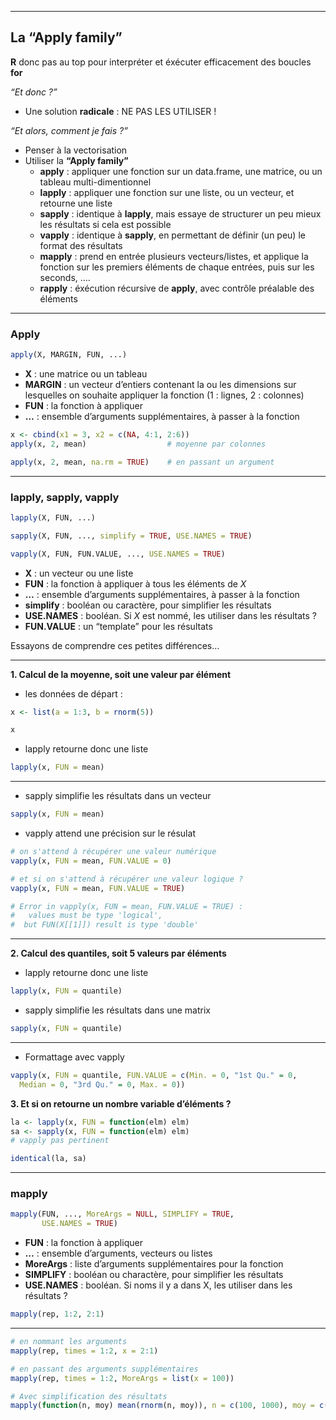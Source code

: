 
----

## La "Apply family"

__R__ donc pas au top pour interpréter et éxécuter efficacement des boucles __for__

_"Et donc ?"_

* Une solution __radicale__ : NE PAS LES UTILISER !

_"Et alors, comment je fais ?"_

* Penser à la vectorisation
* Utiliser la __"Apply family"__
    + __apply__ : appliquer une fonction sur un data.frame, une matrice, ou un tableau multi-dimentionnel
    + __lapply__ : appliquer une fonction sur une liste, ou un vecteur, et retourne une liste
    + __sapply__ : identique à __lapply__, mais essaye de structurer un peu mieux les résultats si cela est possible
    + __vapply__ : identique à __sapply__, en permettant de définir (un peu) le format des résultats
    + __mapply__ : prend en entrée plusieurs vecteurs/listes, et applique la fonction sur les premiers éléments de chaque entrées, puis sur les seconds, ....
    + __rapply__ : éxécution récursive de __apply__, avec contrôle préalable des éléments
    
----

### Apply

```r
apply(X, MARGIN, FUN, ...)
````

* __X__ : une matrice ou un tableau
* __MARGIN__  : un vecteur d'entiers contenant la ou les dimensions sur lesquelles on souhaite appliquer la fonction (1 : lignes, 2 : colonnes)
* __FUN__ : la fonction à appliquer
* __...__ : ensemble d'arguments supplémentaires, à passer à la fonction

```r
x <- cbind(x1 = 3, x2 = c(NA, 4:1, 2:6))
apply(x, 2, mean)                  # moyenne par colonnes

apply(x, 2, mean, na.rm = TRUE)    # en passant un argument
````

    
----

### lapply, sapply, vapply

```r
lapply(X, FUN, ...)

sapply(X, FUN, ..., simplify = TRUE, USE.NAMES = TRUE)

vapply(X, FUN, FUN.VALUE, ..., USE.NAMES = TRUE)
````

* __X__ : un vecteur ou une liste
* __FUN__ : la fonction à appliquer à tous les éléments de _X_
* __...__ : ensemble d'arguments supplémentaires, à passer à la fonction
* __simplify__ :	booléan ou caractère, pour simplifier les résultats
* __USE.NAMES__ :	booléan. Si _X_ est nommé, les utiliser dans les résultats ?
* __FUN.VALUE__ : un "template" pour les résultats

Essayons de comprendre ces petites différences...

----

__1. Calcul de la moyenne, soit une valeur par élément__

* les données de départ :
```r
x <- list(a = 1:3, b = rnorm(5))
````

```r
x
````

* lapply retourne donc une liste 
```r
lapply(x, FUN = mean)
````


----

* sapply simplifie les résultats dans un vecteur
```r
sapply(x, FUN = mean)
````

* vapply attend une précision sur le résulat
    
```r
# on s'attend à récupérer une valeur numérique
vapply(x, FUN = mean, FUN.VALUE = 0)
````

```r
# et si on s'attend à récupérer une valeur logique ?
vapply(x, FUN = mean, FUN.VALUE = TRUE)

# Error in vapply(x, FUN = mean, FUN.VALUE = TRUE) : 
#   values must be type 'logical',
#  but FUN(X[[1]]) result is type 'double'
````

----

__2. Calcul des quantiles, soit 5 valeurs par éléments__

* lapply retourne donc une liste 
```r
lapply(x, FUN = quantile)
````

* sapply simplifie les résultats dans une matrix
```r
sapply(x, FUN = quantile)
````

----

* Formattage avec vapply
    
```r
vapply(x, FUN = quantile, FUN.VALUE = c(Min. = 0, "1st Qu." = 0, 
  Median = 0, "3rd Qu." = 0, Max. = 0))
````

__3. Et si on retourne un nombre variable d'éléments ?__

```r
la <- lapply(x, FUN = function(elm) elm)
sa <- sapply(x, FUN = function(elm) elm)
# vapply pas pertinent

identical(la, sa)
````

----

### mapply

```r
mapply(FUN, ..., MoreArgs = NULL, SIMPLIFY = TRUE,
       USE.NAMES = TRUE)
````

* __FUN__ : la fonction à appliquer
* __...__ : ensemble d'arguments, vecteurs ou listes
* __MoreArgs__ : liste d'arguments supplémentaires pour la fonction
* __SIMPLIFY__ :	booléan ou charactère, pour simplifier les résultats
* __USE.NAMES__ :	booléan. Si noms il y a dans X, les utiliser dans les résultats ?


```r
mapply(rep, 1:2, 2:1)
````

----

```r
# en nommant les arguments
mapply(rep, times = 1:2, x = 2:1)

# en passant des arguments supplémentaires
mapply(rep, times = 1:2, MoreArgs = list(x = 100))

# Avec simplification des résultats
mapply(function(n, moy) mean(rnorm(n, moy)), n = c(100, 1000), moy = c(10, 0))
````